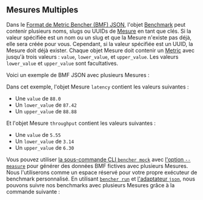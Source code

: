 
## Mesures Multiples

Dans le [Format de Metric Bencher (BMF) JSON][bmf], l'objet [Benchmark][benchmark] peut contenir plusieurs noms, slugs ou UUIDs de [Mesure][measure] en tant que clés. Si la valeur spécifiée est un nom ou un slug et que la Mesure n'existe pas déjà, elle sera créée pour vous. Cependant, si la valeur spécifiée est un UUID, la Mesure doit déjà exister. Chaque objet Mesure doit contenir un [Metric][metric] avec jusqu'à trois valeurs : `value`, `lower_value`, et `upper_value`. Les valeurs `lower_value` et `upper_value` sont facultatives.

Voici un exemple de BMF JSON avec plusieurs Mesures :

<BmfMultiExample />

Dans cet exemple, l'objet Mesure `latency` contient les valeurs suivantes :

- Une `value` de `88.0`
- Un `lower_value` de `87.42`
- Un `upper_value` de `88.88`

Et l'objet Mesure `throughput` contient les valeurs suivantes :

- Une `value` de `5.55`
- Un `lower_value` de `3.14`
- Un `upper_value` de `6.30`

Vous pouvez utiliser [la sous-commande CLI `bencher mock`][bencher mock] avec [l'option `--measure`][measure option] pour générer des données BMF fictives avec plusieurs Mesures. Nous l'utiliserons comme un espace réservé pour votre propre exécuteur de benchmark personnalisé. En utilisant <code><a href="/fr/docs/explanation/bencher-run/">bencher run</a></code> et [l'adaptateur `json`][json adapter], nous pouvons suivre nos benchmarks avec plusieurs Mesures grâce à la commande suivante :

<RunCmdMultiExample />

[bmf]: /fr/docs/reference/bencher-metric-format/
[benchmark]: /fr/docs/explanation/benchmarking/#benchmark
[measure]: /fr/docs/explanation/benchmarking/#measure
[metric]: /fr/docs/explanation/benchmarking/#metric
[bencher mock]: /fr/docs/reference/bencher-metric-format/#bencher-mock
[measure option]: /fr/docs/reference/bencher-metric-format/#--measure-measure
[json adapter]: /fr/docs/explanation/adapters/#-json
